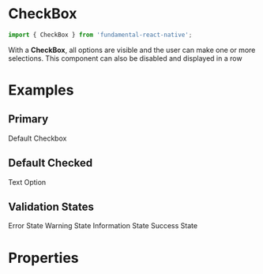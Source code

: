 
<Meta title="CheckBox" component={CheckBox} />

# CheckBox

```js
import { CheckBox } from 'fundamental-react-native';
```

With a **CheckBox**, all options are visible and the user can make one or more selections. This component can also be disabled and displayed in a row

# Examples

## Primary

<Preview>
  <Story name="primary">
    <Inline>
      <CheckBox>Default Checkbox</CheckBox>
    </Inline>
  </Story>
</Preview>

## Default Checked

<Preview>
  <Story name="default checked">
    <Inline>
      <CheckBox checked>Text Option</CheckBox>
    </Inline>
  </Story>
</Preview>

## Validation States

<Preview>
  <Story name="validation states">
    <Inline>
      <CheckBox validationState="error">Error State</CheckBox>
      <CheckBox validationState="warning">Warning State</CheckBox>
      <CheckBox validationState="information">Information State</CheckBox>
      <CheckBox validationState="success">Success State</CheckBox>
    </Inline>
  </Story>
</Preview>

# Properties

<Props of={CheckBox} />
